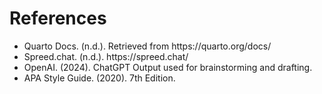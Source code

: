 
# References

- Quarto Docs. (n.d.). Retrieved from https://quarto.org/docs/
- Spreed.chat. (n.d.). https://spreed.chat/
- OpenAI. (2024). ChatGPT Output used for brainstorming and drafting.
- APA Style Guide. (2020). 7th Edition.
